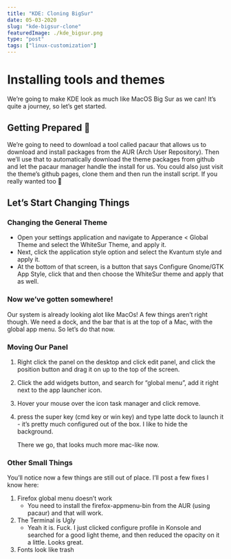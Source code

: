 ```yaml
---
title: "KDE: Cloning BigSur"
date: 05-03-2020
slug: "kde-bigsur-clone"
featuredImage: ./kde_bigsur.png
type: "post"
tags: ["linux-customization"]
---
```

# Installing tools and themes


<a id="org176fe63"></a>

We&rsquo;re going to make KDE look as much like MacOS Big Sur as we can! It&rsquo;s quite a journey, so let&rsquo;s get started.


<a id="org982acb6"></a>

## Getting Prepared 💪

We&rsquo;re going to need to download a tool called pacaur that allows us to download and install packages from the AUR (Arch User Repository). Then we&rsquo;ll use that to automatically download the theme packages from github and let the pacaur manager handle the install for us. You could also just visit the theme&rsquo;s github pages, clone them and then run the install script. If you really wanted too 🤔



<a id="orgd465d5b"></a>

## Let&rsquo;s Start Changing Things


<a id="org8f56d17"></a>

### Changing the General Theme

-   Open your settings application and navigate to Apperance < Global Theme and select the WhiteSur Theme, and apply it.
-   Next, click the application style option and select the Kvantum style and apply it.
-   At the bottom of that screen, is a button that says Configure Gnome/GTK App Style, click that and then choose the WhiteSur theme and apply that as well.


<a id="orgbb6d969"></a>

### Now we&rsquo;ve gotten somewhere!

Our system is already looking alot like MacOs! A few things aren&rsquo;t right though. We need a dock, and the bar that is at the top of a Mac, with the global app menu. So let&rsquo;s do that now.


<a id="org511b28e"></a>

### Moving Our Panel

1.  Right click the panel on the desktop and click edit panel, and click the position button and drag it on up to the top of the screen.
2.  Click the add widgets button, and search for &ldquo;global menu&rdquo;, add it right next to the app launcher icon.
3.  Hover your mouse over the icon task manager and click remove.
4.  press the super key (cmd key or win key) and type latte dock to launch it - it&rsquo;s pretty much configured out of the box. I like to hide the background.
    
    There we go, that looks much more mac-like now.


<a id="org8ae63a2"></a>

### Other Small Things

You&rsquo;ll notice now a few things are still out of place. I&rsquo;ll post a few fixes I know here:

1.  Firefox global menu doesn&rsquo;t work
    -   You need to install the firefox-appmenu-bin from the AUR (using pacaur) and that will work.
2.  The Terminal is Ugly
    -   Yeah it is. Fuck. I just clicked configure profile in Konsole and searched for a good light theme, and then reduced the opacity on it a little. Looks great.
3.  Fonts look like trash